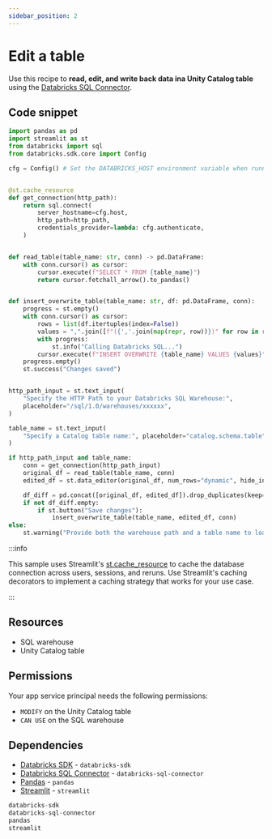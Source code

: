 ```yaml
---
sidebar_position: 2
---
```


# Edit a table

Use this recipe to **read, edit, and write back data ina Unity Catalog table** using the [Databricks SQL Connector](https://docs.databricks.com/en/dev-tools/python-sql-connector.html).

## Code snippet

```python title="app.py"
import pandas as pd
import streamlit as st
from databricks import sql
from databricks.sdk.core import Config

cfg = Config() # Set the DATABRICKS_HOST environment variable when running locally


@st.cache_resource
def get_connection(http_path):
    return sql.connect(
        server_hostname=cfg.host,
        http_path=http_path,
        credentials_provider=lambda: cfg.authenticate,
    )


def read_table(table_name: str, conn) -> pd.DataFrame:
    with conn.cursor() as cursor:
        cursor.execute(f"SELECT * FROM {table_name}")
        return cursor.fetchall_arrow().to_pandas()


def insert_overwrite_table(table_name: str, df: pd.DataFrame, conn):
    progress = st.empty()
    with conn.cursor() as cursor:
        rows = list(df.itertuples(index=False))
        values = ",".join([f"({','.join(map(repr, row))})" for row in rows])
        with progress:
            st.info("Calling Databricks SQL...")
        cursor.execute(f"INSERT OVERWRITE {table_name} VALUES {values}")
    progress.empty()
    st.success("Changes saved")


http_path_input = st.text_input(
    "Specify the HTTP Path to your Databricks SQL Warehouse:",
    placeholder="/sql/1.0/warehouses/xxxxxx",
)

table_name = st.text_input(
    "Specify a Catalog table name:", placeholder="catalog.schema.table"
)

if http_path_input and table_name:
    conn = get_connection(http_path_input)
    original_df = read_table(table_name, conn)
    edited_df = st.data_editor(original_df, num_rows="dynamic", hide_index=True)

    df_diff = pd.concat([original_df, edited_df]).drop_duplicates(keep=False)
    if not df_diff.empty:
        if st.button("Save changes"):
            insert_overwrite_table(table_name, edited_df, conn)
else:
    st.warning("Provide both the warehouse path and a table name to load data.")
```

:::info

This sample uses Streamlit's [st.cache_resource](https://docs.streamlit.io/develop/concepts/architecture/caching#stcache_resource) to cache the database connection across users, sessions, and reruns. Use Streamlit's caching decorators to implement a caching strategy that works for your use case.

:::

## Resources

- SQL warehouse
- Unity Catalog table

## Permissions

Your app service principal needs the following permissions:

- `MODIFY` on the Unity Catalog table
- `CAN USE` on the SQL warehouse

## Dependencies

- [Databricks SDK](https://pypi.org/project/databricks-sdk/) - `databricks-sdk`
- [Databricks SQL Connector](https://pypi.org/project/databricks-sql-connector/) - `databricks-sql-connector`
- [Pandas](https://pypi.org/project/pandas/) - `pandas`
- [Streamlit](https://pypi.org/project/streamlit/) - `streamlit`

```python title="requirements.txt"
databricks-sdk
databricks-sql-connector
pandas
streamlit
```
